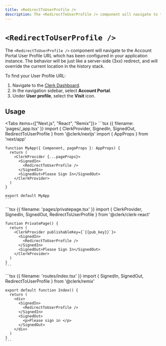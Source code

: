 ```yaml
---
title: <RedirectToUserProfile />
description: The <RedirectToUserProfile /> component will navigate to the user profile URL which has been configured in your application instance. The behavior will be just like a server-side (3xx) redirect, and will override the current location in the history stack.
---
```


# `<RedirectToUserProfile />`

The `<RedirectToUserProfile />` component will navigate to the Account Portal User Profile URL which has been configured in your application instance. The behavior will be just like a server-side (3xx) redirect, and will override the current location in the history stack.

To find your User Profile URL:

1. Navigate to the [Clerk Dashboard](https://dashboard.clerk.com/last-active?path=account-portal).
1. In the navigation sidebar, select **Account Portal**.
1. Under **User profile**, select the **Visit** icon.

## Usage

<Tabs items={["Next.js", "React", "Remix"]}>
  <Tab>
    ```tsx {{ filename: 'pages/_app.tsx' }}
    import { ClerkProvider, SignedIn, SignedOut, RedirectToUserProfile } from '@clerk/nextjs'
    import { AppProps } from 'next/app'

    function MyApp({ Component, pageProps }: AppProps) {
      return (
        <ClerkProvider {...pageProps}>
          <SignedIn>
            <RedirectToUserProfile />
          </SignedIn>
          <SignedOut>Please Sign In</SignedOut>
        </ClerkProvider>
      )
    }

    export default MyApp
    ```
  </Tab>

  <Tab>
    ```tsx {{ filename: 'pages/privatepage.tsx' }}
    import { ClerkProvider, SignedIn, SignedOut, RedirectToUserProfile } from '@clerk/clerk-react'

    function PrivatePage() {
      return (
        <ClerkProvider publishableKey={`{{pub_key}}`}>
          <SignedIn>
            <RedirectToUserProfile />
          </SignedIn>
          <SignedOut>Please Sign In</SignedOut>
        </ClerkProvider>
      )
    }
    ```
  </Tab>

  <Tab>
    ```tsx {{ filename: 'routes/index.tsx' }}
    import { SignedIn, SignedOut, RedirectToUserProfile } from '@clerk/remix'

    export default function Index() {
      return (
        <div>
          <SignedIn>
            <RedirectToUserProfile />
          </SignedIn>
          <SignedOut>
            <p>Please sign in </p>
          </SignedOut>
        </div>
      )
    }
    ```
  </Tab>
</Tabs>
